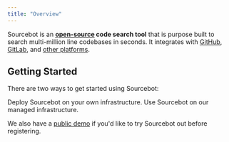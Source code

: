 ```yaml
---
title: "Overview"
---
```



Sourcebot is an **[open-source](https://github.com/sourcebot-dev/sourcebot) code search tool** that is purpose built to search multi-million line codebases in seconds. It integrates with [GitHub](/docs/connections/github), [GitLab](/docs/connections/gitlab), and [other platforms](/docs/connections).

## Getting Started

There are two ways to get started using Sourcebot:

<CardGroup cols={2}>
  <Card horizontal title="Self-Host" icon="server" href="/self-hosting/overview">
    Deploy Sourcebot on your own infrastructure.
  </Card>
  <Card horizontal title="Sourcebot Cloud" icon="cloud" href="/docs/getting-started">
    Use Sourcebot on our managed infrastructure.
  </Card>
</CardGroup>

We also have a [public demo](https://demo.sourcebot.dev) if you'd like to try Sourcebot out before registering.
